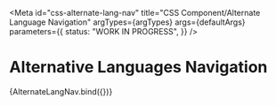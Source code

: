 <!-- @license CC0-1.0 -->


<Meta
  id="css-alternate-lang-nav"
  title="CSS Component/Alternate Language Navigation"
  argTypes={argTypes}
  args={defaultArgs}
  parameters={{
    status: "WORK IN PROGRESS",
  }}
/>

# Alternative Languages Navigation

<Canvas>
  <Story name="Default" args={exampleArgs}>
    {AlternateLangNav.bind({})}
  </Story>
</Canvas>

<ArgsTable story="Default" />
